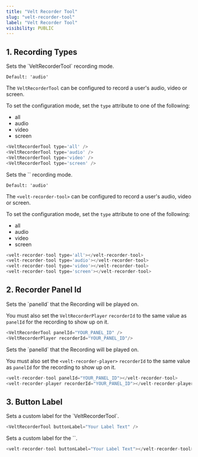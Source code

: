 ```yaml
---
title: "Velt Recorder Tool"
slug: "velt-recorder-tool"
label: "Velt Recorder Tool"
visibility: PUBLIC
---
```




## 1. Recording Types
<Tabs>
<Tab title="React / Next.js">
Sets the `VeltRecorderTool` recording mode.

`Default: 'audio'`

The `VeltRecorderTool` can be configured to record a user's audio, video or screen.

To set the configuration mode, set the `type` attribute to one of the following:
 - all
 - audio 
 - video
 - screen

```js
<VeltRecorderTool type='all' />
<VeltRecorderTool type='audio' />
<VeltRecorderTool type='video' />
<VeltRecorderTool type='screen' />
```
</Tab>

<Tab title="HTML / Other Frameworks">
Sets the `<velt-recorder-tool>` recording mode.

`Default: 'audio'`

The `<velt-recorder-tool>` can be configured to record a user's audio, video or screen.

To set the configuration mode, set the `type` attribute to one of the following:
 - all
 - audio 
 - video
 - screen

```js
<velt-recorder-tool type='all'></velt-recorder-tool>
<velt-recorder-tool type='audio'></velt-recorder-tool>
<velt-recorder-tool type='video'></velt-recorder-tool>
<velt-recorder-tool type='screen'></velt-recorder-tool>
```
</Tab>


</Tabs>




## 2. Recorder Panel Id
<Tabs>
<Tab title="React / Next.js">
Sets the `panelId` that the Recording will be played on.

You must also set the `VeltRecorderPlayer` `recorderId` to the same value as `panelId` for the recording to show up on it.

```js
<VeltRecorderTool panelId="YOUR_PANEL_ID" />
<VeltRecorderPlayer recorderId="YOUR_PANEL_ID"/>
```
</Tab>

<Tab title="HTML / Other Frameworks">
Sets the `panelId` that the Recording will be played on.

You must also set the `<velt-recorder-player>` `recorderId` to the same value as `panelId` for the recording to show up on it.

```js
<velt-recorder-tool panelId="YOUR_PANEL_ID"></velt-recorder-tool>
<velt-recorder-player recorderId="YOUR_PANEL_ID"></velt-recorder-player>
```
</Tab>


</Tabs>




## 3. Button Label
<Tabs>
<Tab title="React / Next.js">
Sets a custom label for the `VeltRecorderTool`.

```js
<VeltRecorderTool buttonLabel="Your Label Text" />
```
</Tab>

<Tab title="HTML / Other Frameworks">
Sets a custom label for the `<velt-recorder-tool>`.

```js
<velt-recorder-tool buttonLabel="Your Label Text"></velt-recorder-tool>
```
</Tab>


</Tabs>

